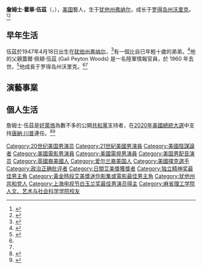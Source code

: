 {{noteTA
|T=zh-tw:詹姆士·伍茲;zh-hk:占士·活士;zh-cn:詹姆斯·伍兹;
|G1=Show
|G2=Movie
|G3=TV
|1=zh-tw:伍茲;zh-hk:活士;zh-cn:伍兹;
|2=zh-cn:霍华德;zh-hk:侯活;zh-tw:霍華;
}}{{Expand language|en|time=2021-12-20}}{{Infobox person
| name           = 詹姆士·伍茲<br />{{lang|en|James Woods}}
| image          = James_Woods_2015.jpg
| caption        = 伍茲在[[加州|加州]][[比華利山|比華利山]]，2015年12月24日
| birth_name     = 占士·侯活·活士<br />James Howard Woods
| birth_date     = {{birth date and age|1947|4|18}}
| birth_place    = {{USA}}[[猶他州|猶他州]][[韦纳尔|韦纳尔]]
| nationality    = 美国人
| education      = [[皮路古林書院|皮路古林書院]]
| alma_mater     = [[麻省理工學院|麻省理工學院]]
| occupation     = 演員、製片
| years_active   = 1970至今
| spouse         = {{marriage|嘉芙蓮·-{zh-hk:摩理臣;zh-tw:莫里森;zh-cn:莫里森;}-<br />|1980|1983}}<br />{{marriage|-{zh-hk:莎華·奧雲;zh-tw:莎拉·歐文;zh-cn:莎拉·欧文;}-<br />|1989|1990}}
}}
'''詹姆士·霍華·伍茲'''（{{lang-en|James Howard Woods}}，{{bd|1947年|4月18日}}），[[美国|美国]]藝人，生于[[犹他州|犹他州]][[弗纳尔|弗纳尔]]，成长于[[罗得岛州|罗得岛州]][[沃里克|沃里克]]。<ref name="#1">{{cite web|title=James Woods on Twitter|url=https://twitter.com/RealJamesWoods/status/380720429855682560|access-date=January 18, 2015|work=Twitter|archive-date=2019-05-01|archive-url=https://web.archive.org/web/20190501151625/https://twitter.com/RealJamesWoods/status/380720429855682560}}</ref><ref name="#2">{{cite news|url=https://pqasb.pqarchiver.com/smgpubs/doc/332541733.html?FMT=ABS&FMTS=ABS:FT&type=current&date=Sep%2017,%201999&author=Kevin%20McCardle&pub=The%20Herald&edition=&startpage=&desc=Face%20of%20the%20Day|work=The Herald|first=Kevin|last=McCardle|title=Face of the Day|date=September 17, 1999|accessdate=2021-12-19|archive-date=2017-08-16|archive-url=https://web.archive.org/web/20170816020912/https://pqasb.pqarchiver.com/smgpubs/doc/332541733.html?FMT=ABS&FMTS=ABS:FT&type=current&date=Sep%2017,%201999&author=Kevin%20McCardle&pub=The%20Herald&edition=&startpage=&desc=Face%20of%20the%20Day}}</ref>

== 早年生活 ==
伍茲於1947年4月18日出生在[[犹他州|犹他州]][[弗纳尔|弗纳尔]]，<ref>{{cite web|title=Utah Local News - Salt Lake City News, Sports, Archive - The Salt Lake Tribune|url=http://www.sltrib.com/healthscience/ci_4063347|access-date=January 18, 2015|work=sltrib.com|archive-url=https://web.archive.org/web/20141025115651/http://www.sltrib.com/healthscience/ci_4063347|archive-date=October 25, 2014|url-status=dead}}</ref>有一個比自已年輕十歲的弟弟。<ref>{{cite news|url=https://articles.latimes.com/2006/oct/04/entertainment/et-woods4|title=Very James Woods|last=Fernandez|first=Maria Elena|work=[[Los_Angeles_Times|Los Angeles Times]]|date=October 4, 2006|access-date=January 24, 2016|archive-date=2019-02-25|archive-url=https://web.archive.org/web/20190225042847/http://articles.latimes.com/2006/oct/04/entertainment/et-woods4}}</ref>他的父親蓋爾·佩頓·伍茲 (Gail Peyton Woods) 是一名陸軍情報官員，於 1960 年去世。<ref>{{cite web|title=Warwick Online: Michael Woods remembered for a smile, and a laugh|url=http://www.warwickonline.com/warwickonline/index.php?option=com_content&task=view&id=28647&Itemid=30|access-date=June 5, 2007|archive-url=https://web.archive.org/web/20071111210752/http://www.warwickonline.com/warwickonline/index.php?option=com_content&task=view&id=28647&Itemid=30|archive-date=November 11, 2007|url-status=dead}}</ref>他成長于罗得岛州沃里克。<ref name="#1"/><ref name="#2"/>

== 演藝事業 ==

== 個人生活 ==
詹姆士·伍茲是[[好萊塢|好萊塢]]為數不多的公開[[共和黨_(美國)|共和黨]]支持者，在[[2020年美國總統大選|2020年美國總統大選]]中支持[[唐納·川普|唐納·川普]]連任。<ref>{{Cite web|title=川普憑討厭3特質 可打趴對手連任|url=https://ctee.com.tw/news/global/271420.html|access-date=2021-12-19|date=2020-05-19|work=工商時報|language=zh-TW|archive-date=2021-12-19|archive-url=https://web.archive.org/web/20211219185459/https://ctee.com.tw/news/global/271420.html}}</ref><ref>{{Cite web|title=Kirstie Alley, James Woods and other Trump-supporting celebrities make last push to reelect president|url=https://www.newsweek.com/kirstie-alley-james-wood-other-trump-supporting-celebrities-make-last-push-reelect-president-1544158|access-date=2021-12-19|date=2020-11-02|last=Wynne|first=Kelly|work=Newsweek|language=en|archive-date=2022-06-07|archive-url=https://web.archive.org/web/20220607125815/https://www.newsweek.com/kirstie-alley-james-wood-other-trump-supporting-celebrities-make-last-push-reelect-president-1544158}}</ref>

{{獨立精神獎最佳男主角獎}}
{{上海电视节白玉兰奖最佳男演员}}
{{金球奖限定剧电视电影最佳男主角}}
{{黃金時段艾美獎迷你影集或電視電影最佳男主角}}
{{DEFAULTSORT:Woods, James}}
[[Category:20世纪美国男演员|Category:20世纪美国男演员]]
[[Category:21世紀美國男演員|Category:21世紀美國男演員]]
[[Category:美國陰謀論者|Category:美國陰謀論者]]
[[Category:美國電影男演員|Category:美國電影男演員]]
[[Category:美國電視男演員|Category:美國電視男演員]]
[[Category:美国男配音演员|Category:美国男配音演员]]
[[Category:英國裔美國人|Category:英國裔美國人]]
[[Category:爱尔兰裔美国人|Category:爱尔兰裔美国人]]
[[Category:美國撲克選手|Category:美國撲克選手]]
[[Category:政治正确批评者|Category:政治正确批评者]]
[[Category:日間艾美獎獲獎者|Category:日間艾美獎獲獎者]]
[[Category:独立精神奖最佳男主角|Category:独立精神奖最佳男主角]]
[[Category:黃金時段艾美獎迷你影集或電影最佳男主角|Category:黃金時段艾美獎迷你影集或電影最佳男主角]]
[[Category:犹他州共和党人|Category:犹他州共和党人]]
[[Category:上海电视节白玉兰奖最佳男演员得主|Category:上海电视节白玉兰奖最佳男演员得主]]
[[Category:麻省理工学院人文、艺术与社会科学学院校友|Category:麻省理工学院人文、艺术与社会科学学院校友]]
{{Authority control}}